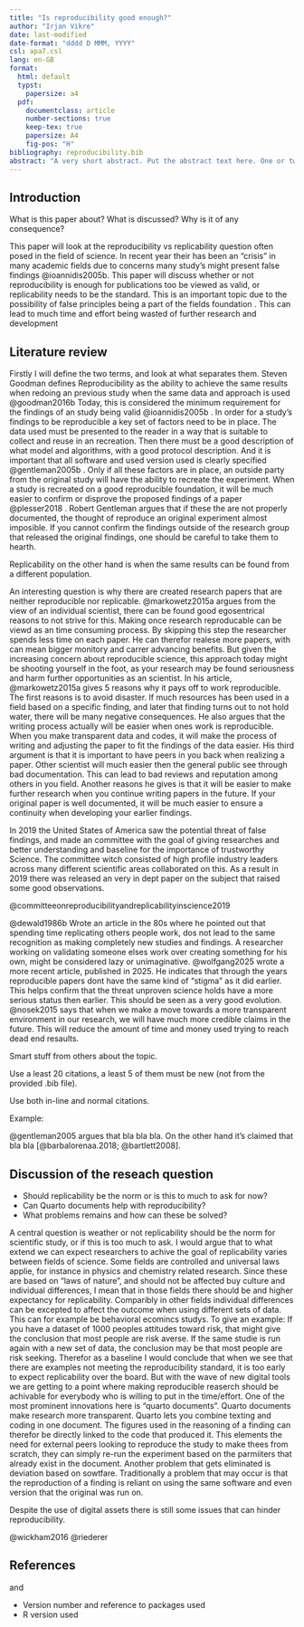 ```yaml
---
title: "Is reproducibility good enough?"
author: "Irjan Vikre"
date: last-modified
date-format: "dddd D MMM, YYYY"
csl: apa7.csl
lang: en-GB
format:
  html: default
  typst:
    papersize: a4
  pdf:
    documentclass: article
    number-sections: true
    keep-tex: true
    papersize: A4
    fig-pos: "H"
bibliography: reproducibility.bib
abstract: "A very short abstract. Put the abstract text here. One or two paragraphs summarising what follows below."
---
```


## Introduction

What is this paper about?
What is discussed?
Why is it of any consequence?

This paper will look at the reproducibility vs replicability question often posed in the field of science.
In recent year their has been an "crisis" in many academic fields due to concerns many study's might present false findings @ioannidis2005b.
This paper will discuss whether or not reproducibility is enough for publications too be viewed as valid, or replicability needs to be the standard.
This is an important topic due to the possibility of false principles being a part of the fields foundation .
This can lead to much time and effort being wasted of further research and development

## Literature review

Firstly I will define the two terms, and look at what separates them.
Steven Goodman defines Reproducibility as the ability to achieve the same results when redoing an previous study when the same data and approach is used @goodman2016b Today, this is considered the minimum requirement for the findings of an study being valid @ioannidis2005b .
In order for a study's findings to be reproducible a key set of factors need to be in place.
The data used must be presented to the reader in a way that is suitable to collect and reuse in an recreation.
Then there must be a good description of what model and algorithms, with a good protocol description.
And it is important that all software and used version used is clearly specified @gentleman2005b .
Only if all these factors are in place, an outside party from the original study will have the ability to recreate the experiment.
When a study is recreated on a good reproducible foundation, it will be much easier to confirm or disprove the proposed findings of a paper @plesser2018 .
Robert Gentleman argues that if these the are not properly documented, the thought of reproduce an original experiment almost imposible.
If you cannot confirm the findings outside of the research group that released the original findings, one should be careful to take them to hearth.

Replicability on the other hand is when the same results can be found from a different population.

An interesting question is why there are created research papers that are neither reproducible nor replicable.
@markowetz2015a argues from the view of an individual scientist, there can be found good egosentrical reasons to not strive for this.
Making once research reproducable can be viewd as an time consuming process.
By skipping this step the researcher spends less time on each paper.
He can therefor realese more papers, with can mean bigger monitory and carrer advancing benefits.
But given the increasing concern about reproducible science, this approach today might be shooting yourself in the foot, as your research may be found seriousness and harm further opportunities as an scientist.
In his article, @markowetz2015a gives 5 reasons why it pays off to work reproducible.
The first reasons is to avoid disaster.
If much resources has been used in a field based on a specific finding, and later that finding turns out to not hold water, there will be many negative consequences.
He also argues that the writing process actually will be easier when ones work is reproducible.
When you make transparent data and codes, it will make the process of writing and adjusting the paper to fit the findings of the data easier.
His third argument is that it is important to have peers in you back when realizing a paper.
Other scientist will much easier then the general public see through bad documentation.
This can lead to bad reviews and reputation among others in you field.
Another reasons he gives is that it will be easier to make further research when you continue writing papers in the future.
If your original paper is well documented, it will be much easier to ensure a continuity when developing your earlier findings.

In 2019 the United States of America saw the potential threat of false findings, and made an committee with the goal of giving researches and better understanding and baseline for the importance of trustworthy Science.
The committee witch consisted of high profile industry leaders across many different scientific areas collaborated on this.
As a result in 2019 there was released an very in dept paper on the subject that raised some good observations.

@committeeonreproducibilityandreplicabilityinscience2019

@dewald1986b Wrote an article in the 80s where he pointed out that spending time replicating others people work, dos not lead to the same recognition as making completely new studies and findings.
A researcher working on validating someone elses work over creating something for his own, might be considered lazy or unimaginative.
@wolfgang2025 wrote a more recent article, published in 2025.
He indicates that through the years reproducible papers dont have the same kind of "stigma" as it did earlier.
This helps confirm that the threat unproven science holds have a more serious status then earlier.
This should be seen as a very good evolution.
@nosek2015 says that when we make a move towards a more transparent environment in our research, we will have much more credible claims in the future.
This will reduce the amount of time and money used trying to reach dead end resaults.

Smart stuff from others about the topic.

Use a least 20 citations, a least 5 of them must be new (not from the provided .bib file).

Use both in-line and normal citations.

Example:

@gentleman2005 argues that bla bla bla.
On the other hand it's claimed that bla bla [@barbalorenaa.2018; @bartlett2008].

## Discussion of the reseach question

-   Should replicability be the norm or is this to much to ask for now?
-   Can Quarto documents help with reproducibility?
-   What problems remains and how can these be solved?

A central question is weather or not replicability should be the norm for scientific study, or if this is too much to ask.
I would argue that to what extend we can expect researchers to achive the goal of replicability varies between fields of science.
Some fields are controlled and universal laws applie, for instance in physics and chemistry related research.
Since these are based on "laws of nature", and should not be affected buy culture and individual differences, I mean that in those fields there should be and higher expectancy for replicability.
Comparibly in other fields individual differences can be excepted to affect the outcome when using different sets of data.
This can for example be behavioral ecomincs studys.
To give an example: If you have a dataset of 1000 peoples attitudes toward risk, that might give the conclusion that most people are risk averse.
If the same studie is run again with a new set of data, the conclusion may be that most people are risk seeking.
Therefor as a baseline I would conclude that when we see that there are examples not meeting the reproducibility standard, it is too early to expect replicability over the board.
But with the wave of new digital tools we are getting to a point where making reproducible reaserch should be achivable for everybody who is willing to put in the time/effort.
One of the most prominent innovations here is "quarto documents".
Quarto documents make research more transparent.
Quarto lets you combine texting and coding in one document.
The figures used in the reasoning of a finding can therefor be directly linked to the code that produced it.
This elements the need for external peers looking to reproduce the study to make thees from scratch, they can simply re-run the experiment based on the parmiiters that already exist in the document.
Another problem that gets eliminated is deviation based on sowtfare.
Traditionally a problem that may occur is that the reproduction of a finding is reliant on using the same software and even version that the original was run on.

Despite the use of digital assets there is still some issues that can hinder reproducibility.

@wickham2016 @riederer

## References

and

-   Version number and reference to packages used
-   R version used
